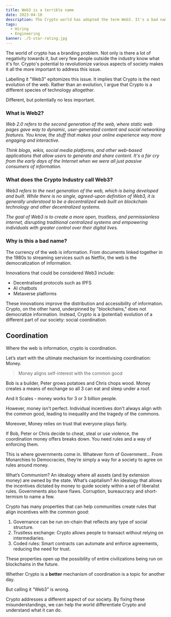 ```yaml
---
title: Web3 is a terrible name
date: 2023-04-10
description: The Crypto world has adopted the term Web3. It's a bad name and here's why.
tags:
  - Hiring
  - Engineering
banner: ./5-star-rating.jpg
---
```


The world of crypto has a branding problem.
Not only is there a lot of negativity towards it, but very few people outside the industry know what it's for.
Crypto's potential to revolutionize various aspects of society makes it all the more important to address this issue.

Labelling it "Web3" epitomizes this issue.
It implies that Crypto is the next evolution of the web.
Rather than an evolution, I argue that Crypto is a different species of technology altogether.

Different, but potentially no less important.

### What is Web2?
*Web 2.0 refers to the second generation of the web, where static web pages gave way to dynamic, user-generated content and social networking features.
You know, the stuff that makes your online experience way more engaging and interactive.*

*Think blogs, wikis, social media platforms, and other web-based applications that allow users to generate and share content.
It's a far cry from the early days of the Internet when we were all just passive consumers of information.*

### What does the Crypto Industry call Web3?
*Web3 refers to the next generation of the web, which is being developed and built.
While there is no single, agreed-upon definition of Web3, it is generally understood to be a decentralized web built on blockchain technology and other decentralized systems.*

*The goal of Web3 is to create a more open, trustless, and permissionless internet, disrupting traditional centralized systems and empowering individuals with greater control over their digital lives.*

### Why is this a bad name?
The currency of the web is information.
From documents linked together in the 1980s to streaming services such as Netflix, the web is the democratization of information.

Innovations that could be considered Web3 include:
* Decentralised protocols such as IPFS
* AI chatbots
* Metaverse platforms

These innovations improve the distribution and accessibility of information.
Crypto, on the other hand, underpinned by "blockchains," does not democratize information.
Instead, Crypto is a (potential) evolution of a different part of our society: social coordination.

## Coordination
Where the web is information, crypto is coordination.

Let’s start with the ultimate mechanism for incentivising coordination: Money.

> Money aligns self-interest with the common good

Bob is a builder, Peter grows potatoes and Chris chops wood.
Money creates a means of exchange so all 3 can eat and sleep under a roof.

And it Scales - money works for 3 or 3 billion people.

However, money isn't perfect.
Individual incentives don't always align with the common good, leading to inequality and the tragedy of the commons.

Moreover, Money relies on trust that everyone plays fairly.

If Bob, Peter or Chris decide to cheat, steal or use violence, the coordination money offers breaks down.
You need rules and a way of enforcing them.

This is where governments come in. Whatever form of Government…
From Monarchies to Democracies, they’re simply a way for a society to agree on rules around money.

What’s Communism? An idealogy where all assets (and by extension money) are owned by the state. What’s capitalism?
An idealogy that allows the incentives dictated by money to guide society within a set of liberalist rules.
Governments also have flaws. Corruption, bureaucracy and short-termism to name a few.

Crypto has many properties that can help communities create rules that align incentives with the common good:
1. Governance can be run on-chain that reflects any type of social structure.
2. Trustless exchange: Crypto allows people to transact without relying on intermediaries.
3. Coded rules: Smart contracts can automate and enforce agreements, reducing the need for trust.

These properties open up the possibility of entire civilizations being run on blockchains in the future.

Whether Crypto is a **better** mechanism of coordination is a topic for another day.

But calling it “Web3” is wrong.

Crypto addresses a different aspect of our society.
By fixing these misunderstandings, we can help the world differentiate Crypto and understand what it can do.
